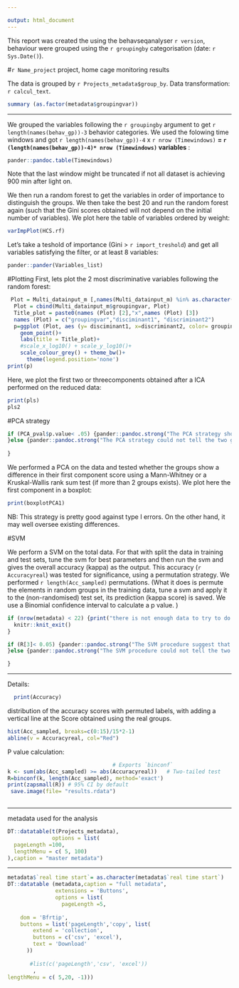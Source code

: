```yaml
---

output: html_document
---
```


This report was created the using the behavseqanalyser `r version`, behaviour were grouped  using the `r groupingby` categorisation (date: `r Sys.Date()`).


#`r Name_project` project, home cage monitoring results


The data is grouped by `r Projects_metadata$group_by `.
Data transformation: `r calcul_text`.

```r

summary (as.factor(metadata$groupingvar))

```



---


We grouped the variables following the `r groupingby` argument to get `r length(names(behav_gp))-3` behavior categories. We used the folowing time windows and got `r length(names(behav_gp))-4` x `r nrow (Timewindows)` **=
`r (length(names(behav_gp))-4)* nrow (Timewindows)` variables** :

```r
pander::pandoc.table(Timewindows)
```
Note that the last window might be truncated if not all dataset is achieving 900 min after light on.

We then run a random forest to get the variables in order of importance to distinguish the groups. We then take the best 20 and run the random forest again (such that the Gini scores obtained will not depend on the initial number of variables). We plot here the table of variables ordered by weight:

```r

varImpPlot(HCS.rf)
```



Let's take a teshold of importance (Gini > `r import_treshold`) and get all variables satisfying the filter, or at least 8 variables:

```r

pander::pander(Variables_list)


```

#Plotting
First, lets plot the 2 most discriminative variables following the random forest:

```r


 Plot = Multi_datainput_m [,names(Multi_datainput_m) %in% as.character(R2 [1:2,1]) ]
  Plot = cbind(Multi_datainput_m$groupingvar, Plot)
  Title_plot = paste0(names (Plot) [2],"x",names (Plot) [3])
  names (Plot) = c("groupingvar","disciminant1", "discriminant2")
  p=ggplot (Plot, aes (y= disciminant1, x=discriminant2, color= groupingvar))+
    geom_point()+
    labs(title = Title_plot)+
    #scale_x_log10() + scale_y_log10()+
    scale_colour_grey() + theme_bw()+
      theme(legend.position='none')
print(p)  
```


Here, we plot the first two or threecomponents obtained after a ICA performed on the reduced data:

```r
print(pls)  
pls2
```


#PCA strategy


```r
if (PCA_pval$p.value< .05) {pander::pandoc.strong("The PCA strategy shows that the behavior profile of the two groups of animal are not identical.")
}else {pander::pandoc.strong("The PCA strategy could not tell the two groups apart.")
  
}


```

We performed a PCA on the data and tested whether the groups show a difference in their first component score using a Mann-Whitney or a Kruskal-Wallis rank sum test (if more than 2 groups exists).
We plot here the first component in a boxplot:

```r

print(boxplotPCA1)
```

NB: This strategy is pretty good against type I errors. On the other hand, it may well oversee existing differences.

#SVM

We perform a SVM on the total data. For that with split the data in training and test sets, tune the svm for best parameters and then run the svm and gives the overall accuracy (kappa) as the output. This accuracy (`r Accuracyreal`) was tested for significance, using a permutation strategy. We performed `r length(Acc_sampled)` permutations.
(What it does is permute the elements in random groups in the training data, tune a svm and apply it to the (non-randomised) test set, its prediction (kappa score) is saved.
We use a Binomial confidence interval to calculate a p value. )



```r
if (nrow(metadata) < 22) {print("there is not enough data to try to do a svm")
  knitr::knit_exit()
}
```

```r
if (R[3]< 0.05) {pander::pandoc.strong("The SVM procedure suggest that the behavior profile of the two groups of animal are not identical.")
}else {pander::pandoc.strong("The SVM procedure could not tell the two groups apart.")

}


```

--- 

Details:
```r
  print(Accuracy)

```

distribution of the accuracy scores with permuted labels, with adding a vertical line at the Score obtained using the real groups.

```r

hist(Acc_sampled, breaks=c(0:15)/15*2-1)
abline(v = Accuracyreal, col="Red")

```

P value calculation:

```r
                                 # Exports `binconf`
k <- sum(abs(Acc_sampled) >= abs(Accuracyreal))   # Two-tailed test
R=binconf(k, length(Acc_sampled), method='exact')
print(zapsmall(R)) # 95% CI by default
 save.image(file= "results.rdata") 
  
```




---

metadata used for the analysis


```r
DT::datatable(t(Projects_metadata),
              options = list(
  pageLength =100,
  lengthMenu = c( 5, 100)
),caption = "master metadata")

```

---

```r
metadata$`real time start`= as.character(metadata$`real time start`)
DT::datatable (metadata,caption = "full metadata",
               extensions = 'Buttons', 
               options = list(
                 pageLength =5,
  
    dom = 'Bfrtip',
    buttons = list('pageLength','copy', list(
        extend = 'collection',
        buttons = c('csv', 'excel'),
        text = 'Download'
      ))
    
       #list(c('pageLength','csv', 'excel'))
        ,
lengthMenu = c( 5,20, -1)))


```






